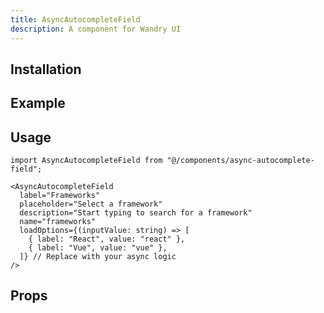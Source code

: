 ```yaml
---
title: AsyncAutocompleteField
description: A component for Wandry UI
---
```


## Installation

<CodeBlockCommand
  __pnpm__="pnpm dlx shadcn@latest add https://ui.wandry.com.ua/r/async-autocomplete-field.json"
  __npm__="npx shadcn@latest add https://ui.wandry.com.ua/r/async-autocomplete-field.json"
  __bun__="bunx --bun shadcn@latest add https://ui.wandry.com.ua/r/async-autocomplete-field.json"
  __yarn__="yarn dlx shadcn@latest add https://ui.wandry.com.ua/r/async-autocomplete-field.json"
/>

## Example

<ComponentPreview
  src="/registry/examples/async-autocomplete-field-demo.tsx"
  name="async-autocomplete-field-demo"
  description="A component for Wandry UI"
  align="center"
/>

## Usage

```tsx
import AsyncAutocompleteField from "@/components/async-autocomplete-field";
```

```tsx
<AsyncAutocompleteField
  label="Frameworks"
  placeholder="Select a framework"
  description="Start typing to search for a framework"
  name="frameworks"
  loadOptions={(inputValue: string) => [
    { label: "React", value: "react" },
    { label: "Vue", value: "vue" },
  ]} // Replace with your async logic
/>
```

## Props

<AutoTypeTable
  path="registry/wandry-ui/async-autocomplete-field.tsx"
  name="AsyncAutocompleteFieldProps"
/>
````
